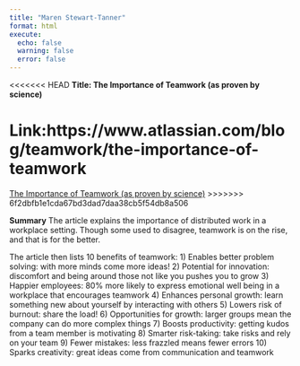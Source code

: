 ```yaml
---
title: "Maren Stewart-Tanner"
format: html
execute: 
  echo: false
  warning: false
  error: false
---
```


<<<<<<< HEAD
**Title: The Importance of Teamwork (as proven by science)**

Link:https://www.atlassian.com/blog/teamwork/the-importance-of-teamwork
=======
[The Importance of Teamwork (as proven by science)](https://www.atlassian.com/blog/teamwork/the-importance-of-teamwork)
>>>>>>> 6f2dbfb1e1cda67bd3dad7daa38cb5f54db8a506

**Summary**
The article explains the importance of distributed work in a workplace setting. Though some used to disagree, teamwork is on the rise, and that is for the better. 

The article then lists 10 benefits of teamwork: 
1) Enables better problem solving: with more minds come more ideas! 
2) Potential for innovation: discomfort and being around those not like you pushes you to grow
3) Happier employees: 80% more likely to express emotional well being in a workplace that encourages teamwork
4) Enhances personal growth: learn something new about yourself by interacting with others
5) Lowers risk of burnout: share the load! 
6) Opportunities for growth: larger groups mean the company can do more complex things
7) Boosts productivity: getting kudos from a team member is motivating
8) Smarter risk-taking: take risks and rely on your team
9) Fewer mistakes: less frazzled means fewer errors
10) Sparks creativity: great ideas come from communication and teamwork
